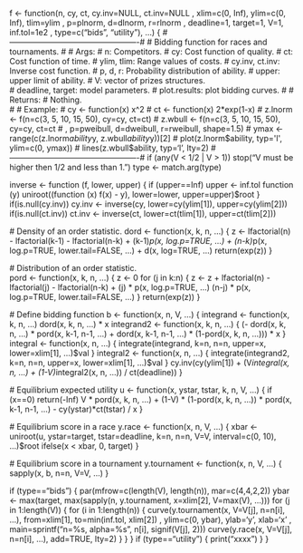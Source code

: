 f <- function(n, cy, ct, cy.inv=NULL, ct.inv=NULL
              , xlim=c(0, Inf), ylim=c(0, Inf), tlim=ylim
              , p=plnorm, d=dlnorm, r=rlnorm
              , deadline=1, target=1, V=1, inf.tol=1e2
              , type=c("bids", "utility"), ...) {
  #-------------------------------------------------#
  # Bidding function for races and tournaments.
  #
  # Args:
  #  n: Competitors.
  #  cy: Cost function of quality.
  #  ct: Cost function of time.
  #  ylim, tlim: Range values of costs.
  #  cy.inv, ct.inv: Inverse cost function.
  #  p, d, r: Probability distribution of ability.
  #  upper: upper limit of ability.
  #  V: vector of prizes structures.   
  #  deadline, target: model parameters.
  #  plot.results: plot bidding curves.
  #
  # Returns: 
  #   Nothing.  
  #
  # Example:
  # cy <- function(x) x^2
  # ct <- function(x) 2*exp(1-x)
  # z.lnorm <- f(n=c(3, 5, 10, 15, 50), cy=cy, ct=ct)
  # z.wbull <- f(n=c(3, 5, 10, 15, 50), cy=cy, ct=ct
  #             , p=pweibull, d=dweibull, r=rweibull, shape=1.5)
  # ymax <- range(c(z.lnorm$ability$y, z.wbull$ability$y))[2]
  # plot(z.lnorm$ability, typ='l', ylim=c(0, ymax))
  # lines(z.wbull$ability, typ='l', lty=2)
  #-------------------------------------------------#
  if (any(V < 1/2 | V > 1)) stop("V must be higher then 1/2 and less than 1.")
  type <- match.arg(type)

  inverse <- function (f, lower, upper) {
    if (upper==Inf) upper <- inf.tol
    function (y) uniroot((function (x) f(x) - y), lower=lower, upper=upper)$root
  }
  if(is.null(cy.inv)) cy.inv <- inverse(cy, lower=cy(ylim[1]), upper=cy(ylim[2]))
  if(is.null(ct.inv)) ct.inv <- inverse(ct, lower=ct(tlim[1]), upper=ct(tlim[2]))
       
  # Density of an order statistic.
  dord <- function(x, k, n, ...) {
    z <- lfactorial(n) - lfactorial(k-1) - lfactorial(n-k) +
      (k-1)*p(x, log.p=TRUE, ...) + 
      (n-k)*p(x, log.p=TRUE, lower.tail=FALSE, ...) + 
      d(x, log=TRUE, ...)
    return(exp(z))
  }

  # Distribution of an order statistic.  
  pord <- function(x, k, n, ...) {
    z <- 0
    for (j in k:n) {
      z <- z + lfactorial(n) - lfactorial(j) - lfactorial(n-k) +
      (j) * p(x, log.p=TRUE, ...)
      (n-j) * p(x, log.p=TRUE, lower.tail=FALSE, ...)
    }
    return(exp(z))
  }
  
  # Define bidding function
  b <- function(x, n, V, ...) {
    integrand <- function(x, k, n, ...) dord(x, k, n, ...) * x
    integrand2 <- function(x, k, n, ...) {
      (- dord(x, k, n, ...) * pord(x, k-1, n-1, ...) +
      dord(x, k-1, n-1, ...) * (1-pord(x, k, n, ...))) * x
    }
    integral <- function(x, n, ...) {
      integrate(integrand, k=n, n=n, upper=x, lower=xlim[1], ...)$val
    }
    integral2 <- function(x, n, ...) {
      integrate(integrand2, k=n, n=n, upper=x, lower=xlim[1], ...)$val
    }
    cy.inv(cy(ylim[1]) + (V*integral(x, n, ...) + (1-V)*integral2(x, n, ...)) / ct(deadline))
  }

  # Equilibrium expected utility
  u <- function(x, ystar, tstar, k, n, V, ...) {
      if (x==0) return(-Inf)
      V * pord(x, k, n, ...) + 
      (1-V) * (1-pord(x, k, n, ...)) * pord(x, k-1, n-1, ...) - 
      cy(ystar)*ct(tstar) / x
  }
  
  # Equilibrium score in a race
  y.race <- function(x, n, V, ...) {
    xbar <- uniroot(u, ystar=target, tstar=deadline, k=n, n=n, V=V, interval=c(0, 10), ...)$root
    ifelse(x < xbar, 0, target)
  }
  
  # Equilibrium score in a tournament
  y.tournament <- function(x, n, V, ...) {
    sapply(x, b, n=n, V=V, ...)
  }

  if (type=="bids") {
    par(mfrow=c(length(V), length(n)), mar=c(4,4,2,2))
    ybar <- max(target, max(sapply(n, y.tournament, x=xlim[2], V=max(V), ...)))
    for (j in 1:length(V)) {
      for (i in 1:length(n)) {
        curve(y.tournament(x, V=V[j], n=n[i], ...), from=xlim[1], to=min(inf.tol, xlim[2])
            , ylim=c(0, ybar), ylab='y', xlab='x'
            , main=sprintf("n=%s, alpha=%s", n[i], signif(V[j], 2)))
        curve(y.race(x, V=V[j], n=n[i], ...), add=TRUE, lty=2)
      }
    }
  }
  if (type=="utility") {
      print("xxxx")
  }
}
